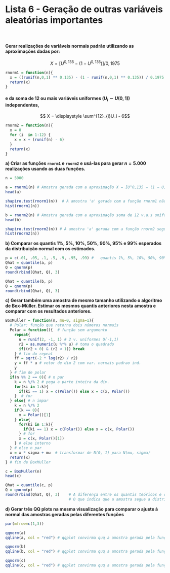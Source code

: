 # Lista 6 - Geração de outras variáveis aleatórias importantes

<br>

#### Gerar realizações de variáveis normais padrão utilizando as aproximações dadas por: 

$$X = [U^{0,135} - (1-U^{0,135})]/0,1975$$  
```r
rnorm1 = function(n){
  x = ((runif(n,0,1) ** 0.135) - (1 - runif(n,0,1) ** 0.135)) / 0.1975 
  return(x)
}
```

#### e da soma de 12 ou mais variáveis uniformes $(U_i ∼ U (0, 1))$  independentes,   
$$ X = \displaystyle \sum^{12}_{i}U_i - 6$$  
```r
rnorm2 = function(n){
  x = 0
  for (i  in 1:12) {
    x = x + (runif(n) - 6) 
  }
  return(x)
}
```




**a) Criar as funções `rnorm1` e `rnorm2` e usá-las para gerar $n = 5.000$ realizações usando as duas funções.**
```r
n = 5000

a = rnorm1(n) # Amostra gerada com a aproximação X = [U^0,135 − (1 − U)^0,135 ]/0,1975
head(a)

shapiro.test(rnorm1(n))  # A amostra 'a' gerada com a função rnorm1 não segue distribuição normal
hist(rnorm1(n))

b = rnorm2(n) # Amostra gerada com a aproximação soma de 12 v.a.s uniformes independentes
head(b)

shapiro.test(rnorm2(n)) # A amostra 'a' gerada com a função rnorm2 segue distribuição normal
hist(rnorm2(n))
```


**b) Comparar os quantis 1%, 5%, 10%, 50%, 90%, 95% e 99% esperados da distribuição normal com os estimados.** 
```r
p = c(.01, .05, .1, .5, .9, .95, .99) #   quantis 1%, 5%, 10%, 50%, 90%, 95% e 99%
Qhat = quantile(a, p)
Q = qnorm(p)
round(rbind(Qhat, Q), 3)             

Qhat = quantile(b, p)
Q = qnorm(p)
round(rbind(Qhat, Q), 3)
```

**c) Gerar também uma amostra de mesmo tamanho utilizando o algoritmo de Box-Müller. Estimar os mesmos quantis anteriores nesta amostra e comparar com os resultados anteriores.**
```r
BoxMuller = function(n, mu=0, sigma=1){
  # Polar: função que retorna dois números normais
  Polar = function(){  # função sem argumento
    repeat{
      u = runif(2, -1, 1) # 2 v. uniformes U(-1,1)
      r2 = as.numeric(u %*% u) # toma o quadrado
      if((r2 > 0) & (r2 < 1)) break
    } # fim do repeat
    ff = sqrt(-2 * log(r2) / r2)
    y = ff * u # vetor de dim 2 com var. normais padrao ind.
    y
  } # fim de polar
  if(n %% 2 == 0){ # n par
    k = n %/% 2 # pega a parte inteira da div.
    for(ki in 1:k){
      if(ki == 1) x = c(Polar()) else x = c(x, Polar())
    }  # for
  } else{ # n impar
    k = n %/% 2
    if(k == 0){ 
      x = Polar()[1]
    } else{
      for(ki in 1:k){
        if(ki == 1) x = c(Polar()) else x = c(x, Polar())
      } # for
      x = c(x, Polar()[1])
    } # else interno
  } # else n par
  x = x * sigma + mu  # transformar de N(0, 1) para N(mu, sigma)
  return(x)
} # fim de BoxMuller

c = BoxMuller(n)
head(c)

Qhat = quantile(c, p)
Q = qnorm(p)
round(rbind(Qhat, Q), 3)    # A diferença entre os quantis teóricos e os estimados é pequena para o caso da função BoxMuller 
                            # O que indica que a amostra segue a distribuição normal.

```

**d) Gerar três QQ plots na mesma visualização para comparar o ajuste à normal das amostras geradas pelas diferentes funções**
```r

par(mfrow=c(1,3))

qqnorm(a)
qqline(a, col = "red") # qqplot convirma quq a amostra gerada pela função rnorm1 não segue a distribuição normal

qqnorm(b)
qqline(b, col = "red") # qqplot convirma quq a amostra gerada pela função rnorm2 segue a distribuição normal

qqnorm(c)
qqline(c, col = "red") # qqplot convirma quq a amostra gerada pela função BoxMuller segue a distribuição normal

```


